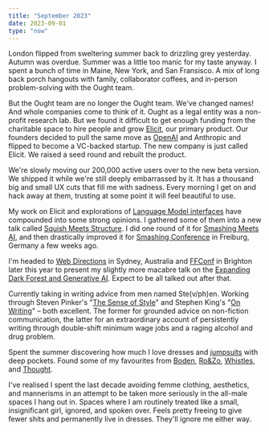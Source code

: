 ```yaml
---
title: "September 2023"
date: 2023-09-01
type: "now"
---
```



London flipped from sweltering summer back to drizzling grey yesterday. Autumn was overdue. Summer was a little too manic for my taste anyway. I spent a bunch of time in Maine, New York, and San Fransisco. A mix of long back porch hangouts with family, collaborator coffees, and in-person problem-solving with the Ought team.

But the Ought team are no longer the Ought team. We've changed names! And whole companies come to think of it. Ought as a legal entity was a non-profit research lab. But we found it difficult to get enough funding from the charitable space to hire people and grow [Elicit](https://elicit.com), our primary product. Our founders decided to pull the same move as [OpenAI](https://hackernoon.com/how-openai-transitioned-from-a-nonprofit-to-a-$29b-for-profit-company) and Anthropic and flipped to become a VC-backed startup. The new company is just called Elicit. We raised a seed round and rebuilt the product.

We're slowly moving our 200,000 active users over to the new beta version. We shipped it while we're still deeply embarrassed by it. It has a thousand big and small UX cuts that fill me with sadness. Every morning I get on and hack away at them, trusting at some point it will feel beautiful to use.

My work on Elicit and explorations of [Language Model interfaces](/lm-sketchbook) have compounded into some strong opinions. I gathered some of them into a new talk called [Squish Meets Structure](/squish-structure). I did one round of it for [Smashing Meets AI](https://smashingconf.com/meets-ai), and then drastically improved it for [Smashing Conference](https://smashingconf.com/sf-2023/) in Freiburg, Germany a few weeks ago.

I'm headed to [Web Directions](https://webdirections.org/summit/) in Sydney, Australia and [FFConf](https://2023.ffconf.org/) in Brighton later this year to present my slightly more macabre talk on the [Expanding Dark Forest and Generative AI](/forest-talk). Expect to be all talked out after that.

Currently taking in writing advice from men named Ste(v/ph)en. Working through Steven Pinker's "[The Sense of Style](https://www.google.co.uk/books/edition/The_Sense_of_Style/eCNBAwAAQBAJ?hl=en&gbpv=0)" and Stephen King's "[On Writing](https://www.google.co.uk/books/edition/On_Writing/DPg4J_xn3ZEC?hl=en&gbpv=0)" – both excellent. The former for grounded advice on non-fiction communication, the latter for an extraordinary account of persistently writing through double-shift minimum wage jobs and a raging alcohol and drug problem.

<ResourceBook
	url="https://www.google.co.uk/books/edition/The_Sense_of_Style/eCNBAwAAQBAJ?hl=en&gbpv=0"
	title="The Sense of Style: The Thinking Person's Guide to Writing in the 21st Century"
	author="Steven Pinker"
	image="/images/books/style.webp"
/>

<ResourceBook
	url="https://www.google.co.uk/books/edition/On_Writing/DPg4J_xn3ZEC?hl=en&gbpv=0"
	title="On Writing: A Memoir of the Craft"
	author="Stephen King"
	image="/images/books/onwriting.webp"
/>

Spent the summer discovering how much I love dresses and [jumpsuits](https://en.wikipedia.org/wiki/Jumpsuit) with deep pockets. Found some of my favourites from [Boden](https://www.boden.co.uk/en-gb/womens-dresses), [Ro&Zo](https://roandzo.com/collections/jumpsuits), [Whistles](https://www.whistles.com/clothing/jumpsuits/), and [Thought](https://www.wearethought.com/collections/womens-sustainable-jumpsuits).

I've realised I spent the last decade avoiding femme clothing, aesthetics, and mannerisms in an attempt to be taken more seriously in the all-male spaces I hang out in. Spaces where I am routinely treated like a small, insignificant girl, ignored, and spoken over. Feels pretty freeing to give fewer shits and permanently live in dresses. They'll ignore me either way.
